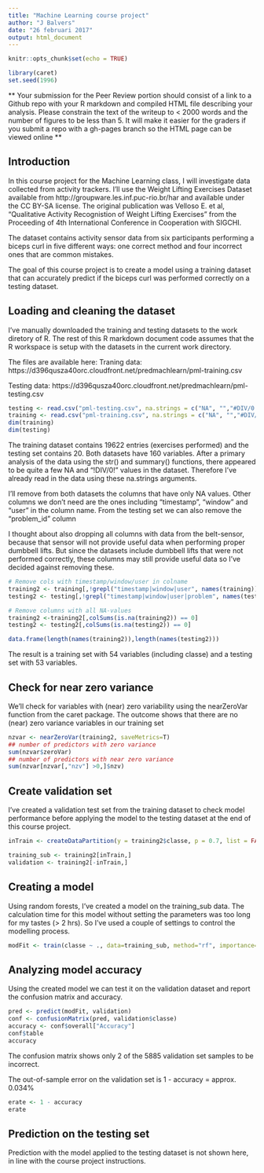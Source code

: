---
title: "Machine Learning course project"
author: "J Balvers"
date: "26 februari 2017"
output: html_document
---

```{r setup, include=FALSE}
knitr::opts_chunk$set(echo = TRUE)

library(caret)
set.seed(1996)
```

** Your submission for the Peer Review portion should consist of a link to a Github repo with your R markdown and compiled HTML file describing your analysis. Please constrain the text of the writeup to < 2000 words and the number of figures to be less than 5. It will make it easier for the graders if you submit a repo with a gh-pages branch so the HTML page can be viewed online ** 


## Introduction
In this course project for the Machine Learning class, I will investigate data collected from activity trackers. I'll use the Weight Lifting Exercises Dataset available from  http://groupware.les.inf.puc-rio.br/har and available under the CC BY-SA license. The original publication was Velloso E. et al, "Qualitative Activity Recognistion of Weight Lifting Exercises" from the Proceeding of 4th International Conference in Cooperation with SIGCHI.

The dataset contains activity sensor data from six participants performing a biceps curl in five different ways: one correct method and four incorrect ones that are common mistakes.

The goal of this course project is to create a model using a training dataset that can accurately predict if the biceps curl was performed correctly on a testing dataset.


## Loading and cleaning the dataset
I've manually downloaded the training and testing datasets to the work diretory of R. The rest of this R markdown document code assumes that the R workspace is setup with the datasets in the current work directory.

The files are available here:
  Traning data: https://d396qusza40orc.cloudfront.net/predmachlearn/pml-training.csv
  
  Testing data: https://d396qusza40orc.cloudfront.net/predmachlearn/pml-testing.csv

```{r load data, echo = FALSE}
testing <- read.csv("pml-testing.csv", na.strings = c("NA", "","#DIV/0!"))
training <- read.csv("pml-training.csv", na.strings = c("NA", "","#DIV/0!"))
dim(training)
dim(testing)
```

The training dataset contains 19622 entries (exercises performed) and the testing set contains 20. Both datasets have 160 variables. After a primary analysis of the data using the str() and summary() functions, there appeared to be quite a few NA and "!DIV/0!" values in the dataset. Therefore I've already read in the data using these na.strings arguments.

 I'll remove from both datasets the columns that have only NA values. Other columns we don't need are the ones including "timestamp", "window" and "user" in the column name. From the testing set we can also remove the "problem_id" column

I thought about also dropping all columns with data from the belt-sensor, because that sensor will not provide useful data when performing proper dumbbell lifts. But since the datasets include dumbbell lifts that were not performed correctly, these columns may still provide useful data so I've decided against removing these.

``` {r cleanup}
# Remove cols with timestamp/window/user in colname
training2 <- training[,!grepl("timestamp|window|user", names(training))]
testing2 <- testing[,!grepl("timestamp|window|user|problem", names(testing))]

# Remove columns with all NA-values
training2 <-training2[,colSums(is.na(training2)) == 0]
testing2 <- testing2[,colSums(is.na(testing2)) == 0]

data.frame(length(names(training2)),length(names(testing2)))
``` 

The result is a training set with 54 variables (including classe) and a testing set with 53 variables.


## Check for near zero variance

We'll check for variables with (near) zero variability using the nearZeroVar function from the caret package. The outcome shows that there are no (near) zero variance variables in our training set

``` {r nzv}
nzvar <- nearZeroVar(training2, saveMetrics=T)
## number of predictors with zero variance
sum(nzvar$zeroVar)
## number of predictors with near zero variance
sum(nzvar[nzvar[,"nzv"] >0,]$nzv)
```


## Create validation set

I've created a validation test set from the training dataset to check model performance before applying the model to the testing dataset at the end of this course project.

``` {r validationset}
inTrain <- createDataPartition(y = training2$classe, p = 0.7, list = FALSE)

training_sub <- training2[inTrain,]
validation <- training2[-inTrain,]
```


## Creating a model

Using random forests, I've created a model on the training_sub data. The calculation time for this model without setting the parameters was too long for my tastes (> 2 hrs). So I've used a couple of settings to control the modelling process.

``` {r rfmodel}
modFit <- train(classe ~ ., data=training_sub, method="rf", importance=T, trControl= trainControl(method = "cv", number = 10))
```


## Analyzing model accuracy

Using the created model we can test it on the validation dataset and report the confusion matrix and accuracy.

``` {r validation}
pred <- predict(modFit, validation)
conf <- confusionMatrix(pred, validation$classe)
accuracy <- conf$overall["Accuracy"]
conf$table
accuracy
```

The confusion matrix shows only 2 of the 5885 validation set samples to be incorrect. 

The out-of-sample error on the validation set is 1 - accuracy = approx. 0.034%

``` {r errorrate}
erate <- 1 - accuracy
erate
```

## Prediction on the testing set
Prediction with the model applied to the testing dataset is not shown here, in line with the course project instructions.
